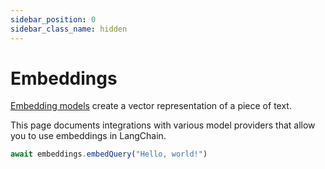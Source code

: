 ```yaml
---
sidebar_position: 0
sidebar_class_name: hidden
---
```


# Embeddings

[Embedding models](/docs/concepts/embedding_models) create a vector representation of a piece of text.

This page documents integrations with various model providers that allow you to use embeddings in LangChain.


<EmbeddingTabs/>

```javascript
await embeddings.embedQuery("Hello, world!")
```


<IndexTable />
